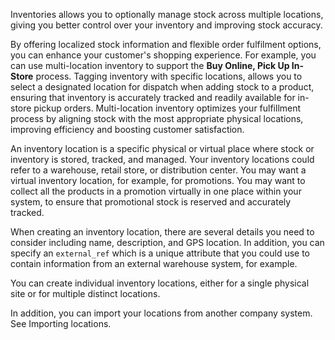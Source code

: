 Inventories allows you to optionally manage stock across multiple locations, giving you better control over your inventory and improving stock accuracy.

By offering localized stock information and flexible order fulfilment options, you can enhance your customer's shopping experience. For example, you can use multi-location inventory to support the **Buy Online, Pick Up In-Store** process. Tagging inventory with specific locations, allows you to select a designated location for dispatch when adding stock to a product, ensuring that inventory is accurately tracked and readily available for in-store pickup orders. Multi-location inventory optimizes your fulfillment process by aligning stock with the most appropriate physical locations, improving efficiency and boosting customer satisfaction.

An inventory location is a specific physical or virtual place where stock or inventory is stored, tracked, and managed. Your inventory locations could refer to a warehouse, retail store, or distribution center. You may want a virtual inventory location, for example, for promotions. You may want to collect all the products in a promotion virtually in one place within your system, to ensure that promotional stock is reserved and accurately tracked.

When creating an inventory location, there are several details you need to consider including name, description, and GPS location. In addition, you can specify an `external_ref` which is a unique attribute that you could use to contain information from an external warehouse system, for example.

You can create individual inventory locations, either for a single physical site or for multiple distinct locations.

In addition, you can import your locations from another company system. See Importing locations.



